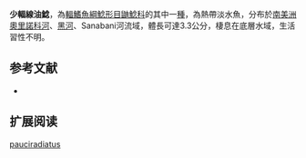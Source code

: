 {{Speciesbox
| name = 少輻線油鯰
| image = 
| image_width = 250px
| status = NE
| status_system = IUCN3.1
| genus = Nemuroglanis
| species = pauciradiatus
| authority = [[Ferraris|Ferraris]], 1988
| synonyms = 
}}

'''少輻線油鯰'''，為[[輻鰭魚綱|輻鰭魚綱]][[鯰形目|鯰形目]][[鼬鯰科|鼬鯰科]]的其中一[[種|種]]，為熱帶淡水魚，分布於[[南美洲|南美洲]][[奧里諾科河|奧里諾科河]]、[[黑河|黑河]]、Sanabani河流域，體長可達3.3公分，棲息在底層水域，生活習性不明。

==参考文献==
*{{FishBase_species|genus=Nemuroglanis|species=pauciradiatus|year=2015|month=6}}

== 扩展阅读 ==
{{refbegin}}
{{wikispecies-inline|Nemuroglanis pauciradiatus|少輻線油鯰}}
{{refend}}
{{Taxonbar|from=Q5647638}}

[[Category:線油鯰屬|pauciradiatus]]